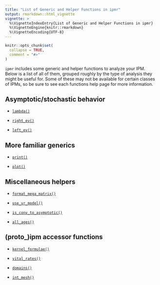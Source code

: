 ```yaml
---
title: "List of Generic and Helper Functions in ipmr"
output: rmarkdown::html_vignette
vignette: >
  %\VignetteIndexEntry{List of Generic and Helper Functions in ipmr}
  %\VignetteEngine{knitr::rmarkdown}
  %\VignetteEncoding{UTF-8}
---
```


```r
knitr::opts_chunk$set(
  collapse = TRUE,
  comment = "#>"
)
```

`ipmr` includes some generic and helper functions to analyze your IPM. Below is a list of all of them, grouped roughly by the type of analysis they might be useful for. Some of these may not be available for certain classes of IPMs, so be sure to see each functions help page for more information. 

## Asymptotic/stochastic behavior

- [`lambda()`](https://levisc8.github.io/ipmr/reference/lambda.html)

- [`right_ev()`](https://levisc8.github.io/ipmr/reference/eigenvectors.html)

- [`left_ev()`](https://levisc8.github.io/ipmr/reference/eigenvectors.html)

## More familiar generics

- [`print()`](https://levisc8.github.io/ipmr/reference/print_star.html)

- [`plot()`](https://levisc8.github.io/ipmr/reference/plot_star.html)

## Miscellaneous helpers

- [`format_mega_matrix()`](https://levisc8.github.io/ipmr/reference/format_mega_matrix.html)

- [`use_vr_model()`](https://levisc8.github.io/ipmr/reference/predict_methods.html)

- [`is_conv_to_asymptotic()`](https://levisc8.github.io/ipmr/reference/check_convergence.html)

- [`all_ages()`](https://levisc8.github.io/ipmr/reference/age_x_size.html)

## (proto_)ipm accessor functions

- [`kernel_formulae()`](https://levisc8.github.io/ipmr/reference/proto_accessors.html)

- [`vital_rates()`](https://levisc8.github.io/ipmr/reference/proto_accessors.html)

- [`domains()`](https://levisc8.github.io/ipmr/reference/proto_accessors.html)

- [`int_mesh()`](https://levisc8.github.io/ipmr/reference/ipm_accessors.html)

